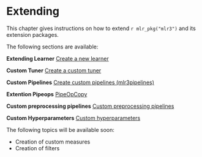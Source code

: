 # Extending {#extending}

This chapter gives instructions on how to extend `r mlr_pkg("mlr3")` and its extension packages.

The following sections are available:

**Extending Learner** 
[Create a new learner](#ext-learner)

**Custom Tuner**
[Create a custom tuner](#ext-tuner)

**Custom Pipelines**
[Create custom pipelines (mlr3pipelines)](#extending-mlr3pipelines)

**Extention Pipeops**
[PipeOpCopy](#ext-pipeopcopy)

**Custom preprocessing pipelines**
[Custom preprocessing pipelines](#ext-pipe-preproc)

**Custom Hyperparameters**
[Custom hyperparameters](#ext-pipe-hyperpars)

The following topics will be available soon:

- Creation of custom measures
- Creation of filters
